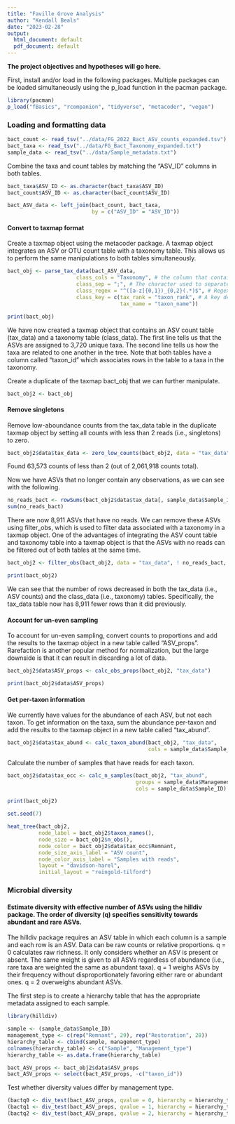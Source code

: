 ```yaml
---
title: "Faville Grove Analysis"
author: "Kendall Beals"
date: "2023-02-28"
output:
  html_document: default
  pdf_document: default
---
```


**The project objectives and hypotheses will go here.**

First, install and/or load in the following packages. Multiple packages can be loaded simultaneously using the p_load function in the pacman package.  
```r
library(pacman)
p_load("fBasics", "rcompanion", "tidyverse", "metacoder", "vegan")
```


### Loading and formatting data 
```r
bact_count <- read_tsv("../data/FG_2022_Bact_ASV_counts_expanded.tsv")
bact_taxa <- read_tsv("../data/FG_Bact_Taxonomy_expanded.txt")
sample_data <- read_tsv("../data/Sample_metadata.txt")
```

Combine the taxa and count tables by matching the "ASV_ID" columns in both tables.
```r
bact_taxa$ASV_ID <- as.character(bact_taxa$ASV_ID)
bact_count$ASV_ID <- as.character(bact_count$ASV_ID)

bact_ASV_data <- left_join(bact_count, bact_taxa,
                           by = c("ASV_ID" = "ASV_ID"))
```


#### Convert to taxmap format

Create a taxmap object using the metacoder package. A taxmap object integrates an ASV or OTU count table with a taxonomy table. This allows us to perform the same manipulations to both tables simultaneously.
```r
bact_obj <- parse_tax_data(bact_ASV_data,
                      class_cols = "Taxonomy", # the column that contains taxonomic information
                      class_sep = ";", # The character used to separate taxa in the classification
                      class_regex = "^([a-z]{0,1})_{0,2}(.*)$", # Regex identifying where the data for each taxon is
                      class_key = c(tax_rank = "taxon_rank", # A key describing each regex capture group
                                    tax_name = "taxon_name"))
```

```r
print(bact_obj)
```
We have now created a taxmap object that contains an ASV count table (tax_data) and a taxonomy table (class_data). The first line tells us that the ASVs are assigned to 3,720 unique taxa. The second line tells us how the taxa are related to one another in the tree. Note that both tables have a column called "taxon_id" which associates rows in the table to a taxa in the taxonomy.

Create a duplicate of the taxmap bact_obj that we can further manipulate. 
```r
bact_obj2 <- bact_obj
```


#### Remove singletons

Remove low-aboundance counts from the tax_data table in the duplicate taxmap object by setting all counts with less than 2 reads (i.e., singletons) to zero.
```r
bact_obj2$data$tax_data <- zero_low_counts(bact_obj2, data = "tax_data", min_count = 2)
```
Found 63,573 counts of less than 2 (out of 2,061,918 counts total).

Now we have ASVs that no longer contain any observations, as we can see with the following.
```r
no_reads_bact <- rowSums(bact_obj2$data$tax_data[, sample_data$Sample_ID]) == 0
sum(no_reads_bact)
```

There are now 8,911 ASVs that have no reads. We can remove these ASVs using filter_obs, which is used to filter data associated with a taxonomy in a taxmap object. One of the advantages of integrating the ASV count table and taxonomy table into a taxmap object is that the ASVs with no reads can be filtered out of both tables at the same time.
```r
bact_obj2 <- filter_obs(bact_obj2, data = "tax_data", ! no_reads_bact, drop_taxa = TRUE)
```

```r
print(bact_obj2)
```
We can see that the number of rows decreased in both the tax_data (i.e., ASV counts) and the class_data (i.e., taxonomy) tables. Specifically, the tax_data table now has 8,911 fewer rows than it did previously.


#### Account for un-even sampling 
To account for un-even sampling, convert counts to proportions and add the results to the taxmap object in a new table called "ASV_props". Rarefaction is another popular method for normalization, but the large downside is that it can result in discarding a lot of data.
```r
bact_obj2$data$ASV_props <- calc_obs_props(bact_obj2, "tax_data")
```

```r
print(bact_obj2$data$ASV_props)
```


#### Get per-taxon information
We currently have values for the abundance of each ASV, but not each taxon. To get information on the taxa, sum the abundance per-taxon and add the results to the taxmap object in a new table called "tax_abund". 
```r
bact_obj2$data$tax_abund <- calc_taxon_abund(bact_obj2, "tax_data",
                                             cols = sample_data$Sample_ID)
```

Calculate the number of samples that have reads for each taxon.
```r
bact_obj2$data$tax_occ <- calc_n_samples(bact_obj2, "tax_abund", 
                                         groups = sample_data$Management_Type, 
                                         cols = sample_data$Sample_ID)
```
 
```r
print(bact_obj2)
```


```r
set.seed(7)

heat_tree(bact_obj2,
          node_label = bact_obj2$taxon_names(),
          node_size = bact_obj2$n_obs(),
          node_color = bact_obj2$data$tax_occ$Remnant,
          node_size_axis_label = "ASV count",
          node_color_axis_label = "Samples with reads",
          layout = "davidson-harel",
          initial_layout = "reingold-tilford")

```

### Microbial diversity
#### Estimate diversity with effective number of ASVs using the hilldiv package. The order of diversity (q) specifies sensitivity towards abundant and rare ASVs.

The hilldiv package requires an ASV table in which each column is a sample and each row is an ASV. Data can be raw counts or relative proportions.
q = 0 calculates raw richness. It only considers whether an ASV is present or absent. The same weight is given to all ASVs regardless of abundance (i.e., rare taxa are weighted the same as abundant taxa). 
q = 1 weighs ASVs by their frequency without disproportionately favoring either rare or abundant ones.
q = 2 overweighs abundant ASVs. 

The first step is to create a hierarchy table that has the appropriate metadata assigned to each sample.
```r
library(hilldiv) 

sample <- (sample_data$Sample_ID)
management_type <- c(rep("Remnant", 29), rep("Restoration", 28))
hierarchy_table <- cbind(sample, management_type)
colnames(hierarchy_table) <- c("Sample", "Management_type")
hierarchy_table <- as.data.frame(hierarchy_table)
```

```r
bact_ASV_props <- bact_obj2$data$ASV_props
bact_ASV_props <- select(bact_ASV_props, -c("taxon_id"))
```


Test whether diversity values differ by management type.
```r
(bactq0 <- div_test(bact_ASV_props, qvalue = 0, hierarchy = hierarchy_table))
(bactq1 <- div_test(bact_ASV_props, qvalue = 1, hierarchy = hierarchy_table))
(bactq2 <- div_test(bact_ASV_props, qvalue = 2, hierarchy = hierarchy_table))
```


 
 


